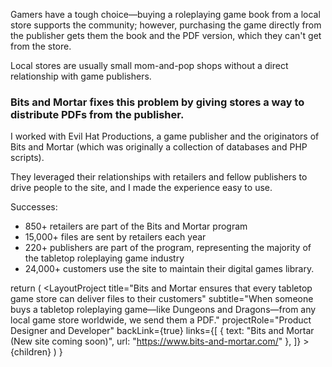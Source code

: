 
<p className="lead">Gamers have a tough choice—buying a roleplaying game book from a local store supports the community; however, purchasing the game directly from the publisher gets them the book and the PDF version, which they can't get from the store.</p>

Local stores are usually small mom-and-pop shops without a direct relationship with game publishers.

### Bits and Mortar fixes this problem by giving stores a way to distribute PDFs from the publisher.

I worked with Evil Hat Productions, a game publisher and the originators of Bits and Mortar (which was originally a collection of databases and PHP scripts). 

They leveraged their relationships with retailers and fellow publishers to drive people to the site, and I made the experience easy to use.

Successes:

* 850+ retailers are part of the Bits and Mortar program
* 15,000+ files are sent by retailers each year 
* 220+ publishers are part of the program, representing the majority of the tabletop roleplaying game industry
* 24,000+ customers use the site to maintain their digital games library.

<ScreenShot src={bnmHome} title="Bits and Mortar new homepage"/>
<ScreenShot src={bnmInside} title="Bits and Mortar new inside page"/>

  return (
    <LayoutProject
      title="Bits and Mortar ensures that every tabletop game store can deliver files to their customers"
      subtitle="When someone buys a tabletop roleplaying game—like Dungeons and Dragons—from any local game store worldwide, we send them a PDF."
      projectRole="Product Designer and Developer"
      backLink={true}
      links={[
        { text: "Bits and Mortar (New site coming soon)", url: "https://www.bits-and-mortar.com/" },
      ]}
    >
      {children}
    </LayoutProject>
  )
}